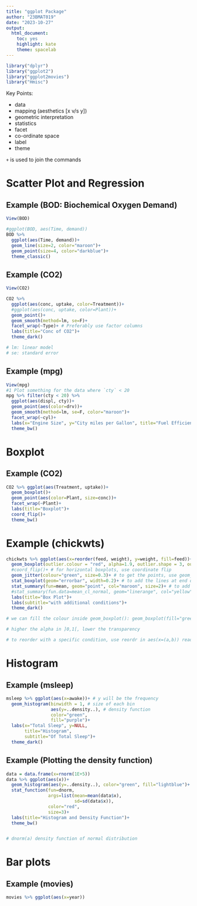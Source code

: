 ```yaml
---
title: "ggplot Package"
author: "23BMAT019"
date: "2023-10-27"
output: 
  html_document: 
    toc: yes
    highlight: kate
    theme: spacelab
---
```


```r
library("dplyr")
library("ggplot2")
library("ggplot2movies")
library("Hmisc")

```

Key Points:

- data
- mapping (aesthetics [x v/s y])
- geometric interpretation
- statistics
- facet
- co-ordinate space
- label
- theme

`+` is used to join the commands

# Scatter Plot and Regression

## Example (BOD: Biochemical Oxygen Demand)
```r
View(BOD)

#ggplot(BOD, aes(Time, demand))
BOD %>%
  ggplot(aes(Time, demand))+
  geom_line(size=2, color="maroon")+
  geom_point(size=4, color="darkblue")+
  theme_classic()
```

## Example (CO2)
```r
View(CO2)

CO2 %>%
  ggplot(aes(conc, uptake, color=Treatment))+
  #ggplot(aes(conc, uptake, color=Plant))+
  geom_point()+
  geom_smooth(method=lm, se=F)+
  facet_wrap(~Type)+ # Preferably use factor columns
  labs(title="Conc of CO2")+
  theme_dark()

# lm: linear model
# se: standard error
```

## Example (mpg)
```r
View(mpg)
#1 Plot something for the data where `cty` < 20
mpg %>% filter(cty < 20) %>%
  ggplot(aes(displ, cty))+
  geom_point(aes(color=drv))+
  geom_smooth(method=lm, se=F, color="maroon")+
  facet_wrap(~cyl)+
  labs(x="Engine Size", y="City miles per Gallon", title="Fuel Efficiency")+
  theme_bw()
```

# Boxplot

## Example (CO2)
```r
CO2 %>% ggplot(aes(Treatment, uptake))+
  geom_boxplot()+
  geom_point(aes(color=Plant, size=conc))+
  facet_wrap(~Plant)+
  labs(title="Boxplot")+
  coord_flip()+
  theme_bw()
```

# Example (chickwts)
```r
chickwts %>% ggplot(aes(x=reorder(feed, weight), y=weight, fill=feed))+
  geom_boxplot(outlier.colour = "red", alpha=1.9, outlier.shape = 3, outlier.size = 3)+# to hide the outliers, use outliers.shape=NA
  #coord_flip()+ # for horizontal boxplots, use coordinate flip
  geom_jitter(colour="green", size=0.3)+ # to get the points, use geom_point() but those points overlap each other. geom_jitter() is used to avert overlapping
  stat_boxplot(geom="errorbar", width=0.2)+ # to add the lines at end of each boxplot line
  stat_summary(fun=mean, geom="point", col="maroon", size=2)+ # to add a mean in form of point in maroon of size 2
  #stat_summary(fun.data=mean_cl_normal, geom="linerange", col="yellow")+
  labs(title="Box Plot")+
  labs(subtitle="with additional conditions")+
  theme_dark()

# we can fill the colour inside geom_boxplot(): geom_boxplot(fill="green")

# higher the alpha in ]0,1[, lower the transparency

# to reorder with a specific condition, use reordr in aes(x=(a,b)) read as 'on x-axis reorder a according to b' (for descending use -b)
```

# Histogram

## Example (msleep)
```r
msleep %>% ggplot(aes(x=awake))+ # y will be the frequency
  geom_histogram(binwidth = 1, # size of each bin
                 aes(y=..density..), # density function
                 color="green",
                 fill="purple")+
  labs(x="Total Sleep", y=NULL,
       title="Histogram",
       subtitle="Of Total Sleep")+
  theme_dark()
```

## Example (Plotting the density function)
```r
data = data.frame(x=rnorm(1E+5))
data %>% ggplot(aes(x))+
  geom_histogram(aes(y=..density..), color="green", fill="lightblue")+
  stat_function(fun=dnorm, 
                args=list(mean=mean(data$x),
                          sd=sd(data$x)),
                color="red",
                size=3)+
  labs(title="Histogram and Density Function")+
  theme_bw()


# dnorm(a) density function of normal distribution

```


# Bar plots

## Example (movies)
```r
movies %>% ggplot(aes(x=year))
```
